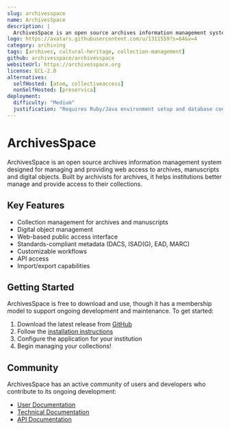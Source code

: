 ```yaml
---
slug: archivesspace
name: ArchivesSpace
description: |
  ArchivesSpace is an open source archives information management system built for managing and providing web access to archives, manuscripts and digital objects.
logo: https://avatars.githubusercontent.com/u/1311559?s=64&v=4
category: archiving
tags: [archives, cultural-heritage, collection-management]
github: archivesspace/archivesspace
websiteUrl: https://archivesspace.org
license: ECL-2.0
alternatives:
  selfHosted: [atom, collectiveaccess]
  nonSelfHosted: [preservica]
deployment:
  difficulty: "Medium"
  justification: "Requires Ruby/Java environment setup and database configuration. Docker deployment available but setup can be complex."
---
```


# ArchivesSpace

ArchivesSpace is an open source archives information management system designed for managing and providing web access to archives, manuscripts and digital objects. Built by archivists for archives, it helps institutions better manage and provide access to their collections.

## Key Features

- Collection management for archives and manuscripts
- Digital object management
- Web-based public access interface
- Standards-compliant metadata (DACS, ISAD(G), EAD, MARC)
- Customizable workflows
- API access
- Import/export capabilities

## Getting Started

ArchivesSpace is free to download and use, though it has a membership model to support ongoing development and maintenance. To get started:

1. Download the latest release from [GitHub](https://github.com/archivesspace/archivesspace)
2. Follow the [installation instructions](https://archivesspace.github.io/tech-docs/administration/getting_started.html)
3. Configure the application for your institution
4. Begin managing your collections!

## Community

ArchivesSpace has an active community of users and developers who contribute to its ongoing development:

- [User Documentation](https://archivesspace.org/using-archivesspace/user-manual)
- [Technical Documentation](https://archivesspace.github.io/tech-docs/)
- [API Documentation](https://archivesspace.github.io/archivesspace/api)
